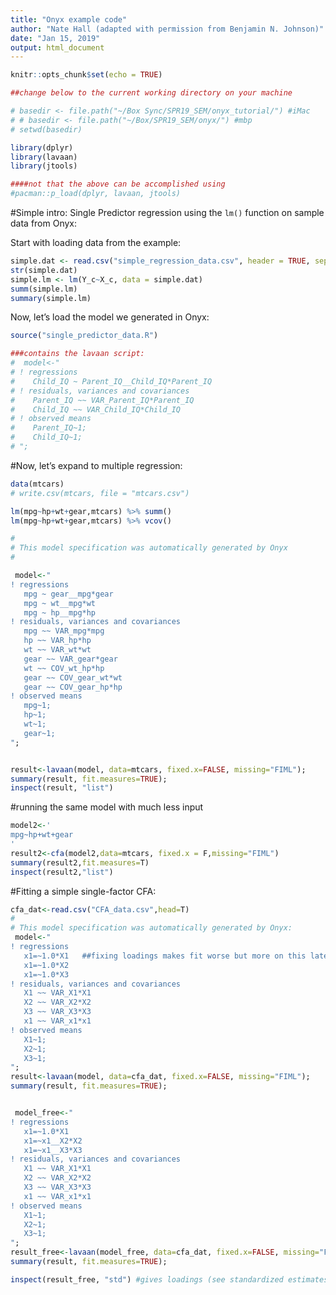 ```yaml
---
title: "Onyx example code"
author: "Nate Hall (adapted with permission from Benjamin N. Johnson)"
date: "Jan 15, 2019"
output: html_document
---
```


```r
knitr::opts_chunk$set(echo = TRUE)

##change below to the current working directory on your machine

# basedir <- file.path("~/Box Sync/SPR19_SEM/onyx_tutorial/") #iMac
# # basedir <- file.path("~/Box/SPR19_SEM/onyx/") #mbp
# setwd(basedir)

library(dplyr)
library(lavaan)
library(jtools)

####not that the above can be accomplished using 
#pacman::p_load(dplyr, lavaan, jtools)
```


#Simple intro: Single Predictor regression using the `lm()` function on sample data from Onyx:

Start with loading data from the example: \n

```r
simple.dat <- read.csv("simple_regression_data.csv", header = TRUE, sep = "\t")
str(simple.dat)
simple.lm <- lm(Y_c~X_c, data = simple.dat)
summ(simple.lm)
summary(simple.lm)
```
\n
Now, let's load the model we generated in Onyx:

```r
source("single_predictor_data.R")

###contains the lavaan script:
#  model<-"
# ! regressions 
#    Child_IQ ~ Parent_IQ__Child_IQ*Parent_IQ
# ! residuals, variances and covariances
#    Parent_IQ ~~ VAR_Parent_IQ*Parent_IQ
#    Child_IQ ~~ VAR_Child_IQ*Child_IQ
# ! observed means
#    Parent_IQ~1;
#    Child_IQ~1;
# ";

```

#Now, let's expand to multiple regression:

```r
data(mtcars)
# write.csv(mtcars, file = "mtcars.csv")

lm(mpg~hp+wt+gear,mtcars) %>% summ()
lm(mpg~hp+wt+gear,mtcars) %>% vcov()

```


```r
#
# This model specification was automatically generated by Onyx
#

 model<-"
! regressions 
   mpg ~ gear__mpg*gear
   mpg ~ wt__mpg*wt
   mpg ~ hp__mpg*hp
! residuals, variances and covariances
   mpg ~~ VAR_mpg*mpg
   hp ~~ VAR_hp*hp
   wt ~~ VAR_wt*wt
   gear ~~ VAR_gear*gear
   wt ~~ COV_wt_hp*hp
   gear ~~ COV_gear_wt*wt
   gear ~~ COV_gear_hp*hp
! observed means
   mpg~1;
   hp~1;
   wt~1;
   gear~1;
";


result<-lavaan(model, data=mtcars, fixed.x=FALSE, missing="FIML");
summary(result, fit.measures=TRUE);
inspect(result, "list")

```

#running the same model with much less input 

```r
model2<-'
mpg~hp+wt+gear
'
result2<-cfa(model2,data=mtcars, fixed.x = F,missing="FIML")
summary(result2,fit.measures=T)
inspect(result2,"list")
```

#Fitting a simple single-factor CFA:

```r

cfa_dat<-read.csv("CFA_data.csv",head=T)
#
# This model specification was automatically generated by Onyx:
 model<-"
! regressions 
   x1=~1.0*X1   ##fixing loadings makes fit worse but more on this later
   x1=~1.0*X2
   x1=~1.0*X3
! residuals, variances and covariances
   X1 ~~ VAR_X1*X1
   X2 ~~ VAR_X2*X2
   X3 ~~ VAR_X3*X3
   x1 ~~ VAR_x1*x1
! observed means
   X1~1;
   X2~1;
   X3~1;
";
result<-lavaan(model, data=cfa_dat, fixed.x=FALSE, missing="FIML");
summary(result, fit.measures=TRUE);


 model_free<-"
! regressions 
   x1=~1.0*X1
   x1=~x1__X2*X2
   x1=~x1__X3*X3
! residuals, variances and covariances
   X1 ~~ VAR_X1*X1
   X2 ~~ VAR_X2*X2
   X3 ~~ VAR_X3*X3
   x1 ~~ VAR_x1*x1
! observed means
   X1~1;
   X2~1;
   X3~1;
";
result_free<-lavaan(model_free, data=cfa_dat, fixed.x=FALSE, missing="FIML");
summary(result, fit.measures=TRUE);

inspect(result_free, "std") #gives loadings (see standardized estimates on word doc)
```


